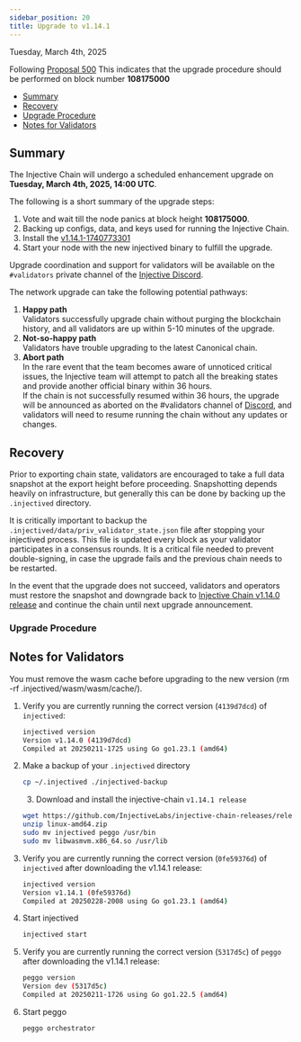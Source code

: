 ```yaml
---
sidebar_position: 20
title: Upgrade to v1.14.1
---
```


Tuesday, March 4th, 2025

Following [Proposal 500](https://injhub.com/proposals/500) This indicates that the upgrade procedure should be performed on block number **108175000**

* [Summary](#summary)
* [Recovery](#recovery)
* [Upgrade Procedure](#upgrade-procedure)
* [Notes for Validators](#notes-for-validators)

## Summary

The Injective Chain will undergo a scheduled enhancement upgrade on **Tuesday, March 4th, 2025, 14:00 UTC**.

The following is a short summary of the upgrade steps:

1. Vote and wait till the node panics at block height **108175000**.
2. Backing up configs, data, and keys used for running the Injective Chain.
3. Install the [v1.14.1-1740773301](https://github.com/InjectiveLabs/injective-chain-releases/releases/tag/v1.14.1-1740773301)
4. Start your node with the new injectived binary to fulfill the upgrade.

Upgrade coordination and support for validators will be available on the `#validators` private channel of the [Injective Discord](https://discord.gg/injective).

The network upgrade can take the following potential pathways:

1. **Happy path**\
   Validators successfully upgrade chain without purging the blockchain history, and all validators are up within 5-10 minutes of the upgrade.
2. **Not-so-happy path**\
   Validators have trouble upgrading to the latest Canonical chain.
3. **Abort path**\
   In the rare event that the team becomes aware of unnoticed critical issues, the Injective team will attempt to patch all the breaking states and provide another official binary within 36 hours.\
   If the chain is not successfully resumed within 36 hours, the upgrade will be announced as aborted on the #validators channel of [Discord](https://discord.gg/injective), and validators will need to resume running the chain without any updates or changes.

## Recovery

Prior to exporting chain state, validators are encouraged to take a full data snapshot at the export height before proceeding. Snapshotting depends heavily on infrastructure, but generally this can be done by backing up the `.injectived` directory.

It is critically important to backup the `.injectived/data/priv_validator_state.json` file after stopping your injectived process. This file is updated every block as your validator participates in a consensus rounds. It is a critical file needed to prevent double-signing, in case the upgrade fails and the previous chain needs to be restarted.

In the event that the upgrade does not succeed, validators and operators must restore the snapshot and downgrade back to [Injective Chain v1.14.0 release](https://github.com/InjectiveLabs/injective-chain-releases/releases/tag/v1.14.1-1740773301) and continue the chain until next upgrade announcement.

### Upgrade Procedure

## Notes for Validators

You must remove the wasm cache before upgrading to the new version (rm -rf .injectived/wasm/wasm/cache/).

1.  Verify you are currently running the correct version (`4139d7dcd`) of `injectived`:

    ```bash
    injectived version
    Version v1.14.0 (4139d7dcd)
    Compiled at 20250211-1725 using Go go1.23.1 (amd64)
    ```
2.  Make a backup of your `.injectived` directory

    ```bash
    cp ~/.injectived ./injectived-backup
    ```

    3. Download and install the injective-chain `v1.14.1 release`

    ```bash
    wget https://github.com/InjectiveLabs/injective-chain-releases/releases/download/v1.14.1-1740773301/linux-amd64.zip
    unzip linux-amd64.zip
    sudo mv injectived peggo /usr/bin
    sudo mv libwasmvm.x86_64.so /usr/lib
    ```
3.  Verify you are currently running the correct version (`0fe59376d`) of `injectived` after downloading the v1.14.1 release:

    ```bash
    injectived version
    Version v1.14.1 (0fe59376d)
    Compiled at 20250228-2008 using Go go1.23.1 (amd64)
    ```
4.  Start injectived

    ```bash
    injectived start
    ```
5.  Verify you are currently running the correct version (`5317d5c`) of `peggo` after downloading the v1.14.1 release:

    ```bash
    peggo version
    Version dev (5317d5c)
    Compiled at 20250211-1726 using Go go1.22.5 (amd64)
    ```
6.  Start peggo

    ```bash
    peggo orchestrator
    ```
